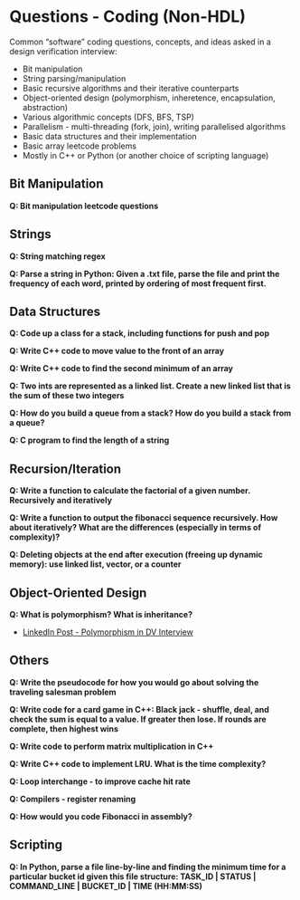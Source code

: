 # Questions - Coding (Non-HDL)

Common "software" coding questions, concepts, and ideas asked in a design verification interview:

- Bit manipulation
- String parsing/manipulation
- Basic recursive algorithms and their iterative counterparts
- Object-oriented design (polymorphism, inheretence, encapsulation, abstraction)
- Various algorithmic concepts (DFS, BFS, TSP)
- Parallelism - multi-threading (fork, join), writing parallelised algorithms
- Basic data structures and their implementation
- Basic array leetcode problems
- Mostly in C++ or Python (or another choice of scripting language)


## Bit Manipulation

**Q: Bit manipulation leetcode questions**

## Strings

**Q: String matching regex**

**Q: Parse a string in Python: Given a .txt file, parse the file and print the frequency of each word, printed by ordering of most frequent first.**

## Data Structures

**Q: Code up a class for a stack, including functions for push and pop**

**Q: Write C++ code to move value to the front of an array**

**Q: Write C++ code to find the second minimum of an array**

**Q: Two ints are represented as a linked list. Create a new linked list that is the sum of these two integers**

**Q: How do you build a queue from a stack? How do you build a stack from a queue?**

**Q: C program to find the length of a string**

## Recursion/Iteration

**Q: Write a function to calculate the factorial of a given number. Recursively and iteratively**

**Q: Write a function to output the fibonacci sequence recursively. How about iteratively? What are the differences (especially in terms of complexity)?**

**Q: Deleting objects at the end after execution (freeing up dynamic memory): use linked list, vector, or a counter**

## Object-Oriented Design

**Q: What is polymorphism? What is inheritance?**

- [LinkedIn Post - Polymorphism in DV Interview](https://www.linkedin.com/feed/update/urn:li:activity:7280173238419124224/)

## Others

**Q: Write the pseudocode for how you would go about solving the traveling salesman problem**

**Q: Write code for a card game in C++: Black jack - shuffle, deal, and check the sum is equal to a value. If greater then lose. If rounds are complete, then highest wins**

**Q: Write code to perform matrix multiplication in C++**

**Q: Write C++ code to implement LRU. What is the time complexity?**

**Q: Loop interchange - to improve cache hit rate**

**Q: Compilers - register renaming**

**Q: How would you code Fibonacci in assembly?**


## Scripting

**Q: In Python, parse a file line-by-line and finding the minimum time for a particular bucket id given this file structure: TASK_ID | STATUS | COMMAND_LINE | BUCKET_ID | TIME (HH:MM:SS)**

